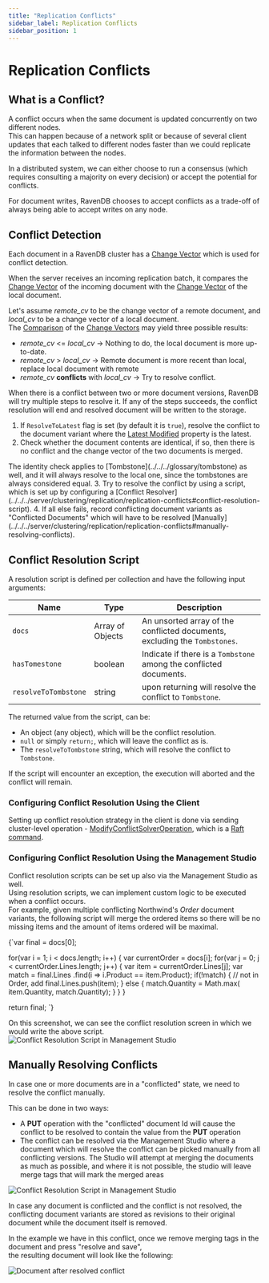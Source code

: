 ```yaml
---
title: "Replication Conflicts"
sidebar_label: Replication Conflicts
sidebar_position: 1
---
```



# Replication Conflicts

## What is a Conflict?

A conflict occurs when the same document is updated concurrently on two different nodes.  
This can happen because of a network split or because of several client updates that each talked to different 
nodes faster than we could replicate the information between the nodes.  

In a distributed system, we can either choose to run a consensus (which requires consulting a majority on every decision)
or accept the potential for conflicts. 

For document writes, RavenDB chooses to accept conflicts as a trade-off of always being able to accept writes on any node.

## Conflict Detection
Each document in a RavenDB cluster has a [Change Vector](../../../server/clustering/replication/change-vector) which is used for conflict detection.

When the server receives an incoming replication batch, it compares the [Change Vector](../../../server/clustering/replication/change-vector) 
of the incoming document with the [Change Vector](../../../server/clustering/replication/change-vector) of the local document. 
  
Let's assume _remote_cv_ to be the change vector of a remote document, and _local_cv_ to be a change vector of a local document.  
The [Comparison](../../../server/clustering/replication/change-vector#change-vector-comparisons) of the [Change Vectors](../../../server/clustering/replication/change-vector) may yield three possible results:  
  
* _remote_cv_ &lt;= _local_cv_ -&gt; Nothing to do, the local document is more up-to-date.
* _remote_cv_ &gt; _local_cv_ -&gt;  Remote document is more recent than local, replace local document with remote
* _remote_cv_ **conflicts** with _local_cv_ -&gt; Try to resolve conflict.

When there is a conflict between two or more document versions, RavenDB will try multiple steps to resolve it. If any of the steps succeeds, the conflict resolution will end and resolved document will be written to the storage.
  
1. If `ResolveToLatest` flag is set (by default it is `true`), resolve the conflict to the document variant where the [Latest Modified](../../../client-api/session/how-to/get-entity-last-modified) property is the latest.
2. Check whether the document contents are identical, if so, then there is no conflict and the change vector of the two documents is merged.
<Admonition type="note" title="Note">
The identity check applies to [Tombstone](../../../glossary/tombstone) as well, and it will always resolve to the local one, since the tombstones are always considered equal.
</Admonition>
3. Try to resolve the conflict by using a script, which is set up by configuring a [Conflict Resolver](../../../server/clustering/replication/replication-conflicts#conflict-resolution-script).  
4. If all else fails, record conflicting document variants as "Conflicted Documents" which will have to be resolved [Manually](../../../server/clustering/replication/replication-conflicts#manually-resolving-conflicts). 

## Conflict Resolution Script 
A resolution script is defined per collection and have the following input arguments:

| Name | Type | Description |
| - | - | - |
| `docs` | Array of Objects | An unsorted array of the conflicted documents, excluding the `Tombstones`. |
| `hasTomestone` | boolean | Indicate if there is a `Tombstone` among the conflicted documents. |
| `resolveToTombstone` | string | upon returning will resolve the conflict to `Tombstone`. |


The returned value from the script, can be:

* An object (any object), which will be the conflict resolution.
* `null` or simply `return;`, which will leave the conflict as is.
* The `resolveToTombstone` string, which will resolve the conflict to `Tombstone`.

<Admonition type="note" title="Script Exception" id="script-exception" href="#script-exception">
If the script will encounter an exception, the execution will aborted and the conflict will remain.
</Admonition>

### Configuring Conflict Resolution Using the Client  
Setting up conflict resolution strategy in the client is done via sending cluster-level operation - [ModifyConflictSolverOperation](../../../client-api/operations/server-wide/modify-conflict-solver), which is a [Raft command](../../../glossary/raft-command).
  
### Configuring Conflict Resolution Using the Management Studio
Conflict resolution scripts can be set up also via the Management Studio as well.   
Using resolution scripts, we can implement custom logic to be executed when a conflict occurs.  
For example, given multiple conflicting Northwind's _Order_ document variants, the following script will merge the ordered items so there will be no missing items and the amount of items ordered will be maximal.

<TabItem value="something" label="csharp">
<CodeBlock language="csharp">
{`var final = docs[0];

for(var i = 1; i < docs.length; i++)
\{
	var currentOrder = docs[i];
	for(var j = 0; j < currentOrder.Lines.length; j++)
	\{
		var item = currentOrder.Lines[j];
		var match = final.Lines
			             .find(i => i.Product == item.Product);
		if(!match)
		\{
			// not in Order, add
			final.Lines.push(item);
		\}
		else
		\{
			match.Quantity = Math.max(
				item.Quantity,
				match.Quantity);
		\}
	\}
\}

return final;
`}
</CodeBlock>
</TabItem>

On this screenshot, we can see the conflict resolution screen in which we would write the above script.
![Conflict Resolution Script in Management Studio](./assets/conflict-resolution-script-in-studio.jpg)  

  

## Manually Resolving Conflicts
In case one or more documents are in a "conflicted" state, we need to resolve the conflict manually.  
  
This can be done in two ways:

* A **PUT** operation with the "conflicted" document Id will cause the conflict to be resolved to contain the value from the **PUT** operation
* The conflict can be resolved via the Management Studio where a document which will resolve the conflict can be picked manually from all conflicting versions. The Studio will attempt at merging the documents as much as possible, and where it is not possible, the studio will leave merge tags that will mark the merged areas

  
![Conflict Resolution Script in Management Studio](./assets/resolve-conflicted-document-screen.jpg)  

<Admonition type="note" title="Note">
In case any document is conflicted and the conflict is not resolved, the conflicting document variants are stored as revisions to their original document while the document itself is removed.
</Admonition>
  
In the example we have in this conflict, once we remove merging tags in the document and press "resolve and save",  
the resulting document will look like the following:

![Document after resolved conflict](./assets/resolve-conflicted-document-screen2.jpg)  

